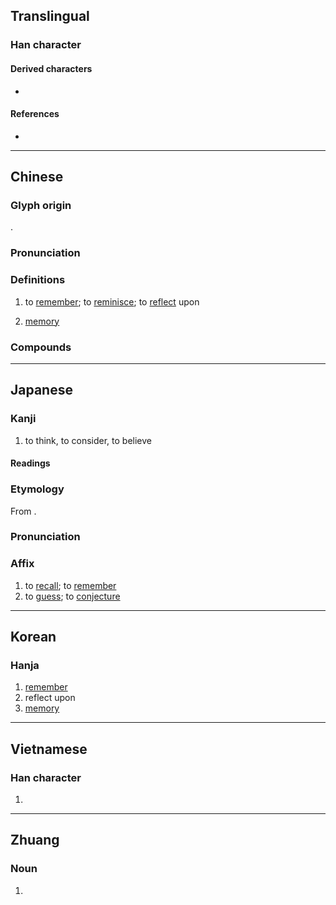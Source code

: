 {{also|忆}}
{{character info}}
==Translingual==

===Han character===
{{Han char|rn=61|rad=心|as=13|sn=16|four=90036|canj=PYTP|ids=⿰忄意}}

====Derived characters====
* {{l|mul|[[𬟔]]}}

====References====
* {{Han ref|kx=0404.330|dkj=11295|dj=0744.270|hdz=42362.130|uh=61B6|ud=25014|bh=BED0|bd=48848}}

----

==Chinese==
{{zh-forms|s=忆}}

===Glyph origin===
{{Han etym}}
{{Han compound|心|意|c1=s|c2=p|t1=heart|t2=thought|ls=psc}}.

===Pronunciation===
{{zh-pron
|m=yì
|m-s=
|c=jik1
|c-t=
|g=
|h=pfs=
|j=
|mb=i̿
|md=
|mn=qz:iak/tw,xm,zz:ek/qz,tw,xm,zz:it
|mn_note=iak/ek - literary; it - vernacular
|mn-t=êg8
|w=
|x=
|mc=y
|oc=y
|cat=v,n
}}

===Definitions===
{{zh-hanzi}}

# to [[remember]]; to [[reminisce]]; to [[reflect]] upon
#: {{zh-x|記憶|to remember}}
#: {{zh-x|回憶|to reminisce}}
# [[memory]]
#: {{zh-x|回憶|memory}}

===Compounds===
{{zh-der|回憶|愊憶|憂憶|失憶症|回憶錄|主記憶體|憶念|追憶|記憶容量|緬憶|記憶體|行思坐憶|記憶|記憶力|陶庵夢憶|苦憶|記憶猶新|遙憶|記憶單元}}

----

==Japanese==

===Kanji===
{{ja-kanji|grade=c|rs=心13}}

# to think, to consider, to believe

====Readings====
{{ja-readings
|goon=おく
|kanon=よく
|kun=おも-う<おも-ふ
}}

===Etymology===
{{ja-kanjitab|おく|yomi=kanon}}
From {{der|ja|ltc|sort=おく|-}} {{ltc-l|憶}}.

===Pronunciation===
{{ja-pron|おく|y=kanon}}

===Affix===
{{ja-pos|affix|おく}}

# to [[recall]]; to [[remember]]
# to [[guess]]; to [[conjecture]]

----

==Korean==

===Hanja===
{{ko-hanja|hangeul=억|eumhun=|rv=eok|mr=ŏk|y=ek}}

# [[remember]]
# reflect upon
# [[memory]]

----

==Vietnamese==

===Han character===
{{vi-readings|reading=ức|rs=心13}}

# {{rfdef|vi}}

----

==Zhuang==

===Noun===
{{za-head|noun}}

# {{za-sawndip form of|aek||chest; breast; thorax}}